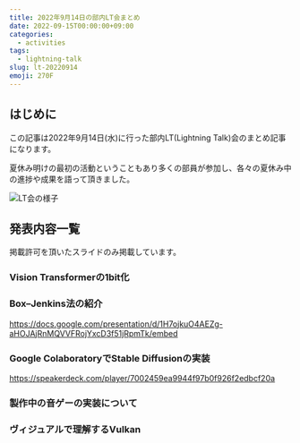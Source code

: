 ```yaml
---
title: 2022年9月14日の部内LT会まとめ
date: 2022-09-15T00:00:00+09:00
categories:
  - activities
tags:
  - lightning-talk
slug: lt-20220914
emoji: 270F
---
```


## はじめに

この記事は2022年9月14日(水)に行った部内LT(Lightning Talk)会のまとめ記事になります。

夏休み明けの最初の活動ということもあり多くの部員が参加し、各々の夏休み中の進捗や成果を語って頂きました。

![LT会の様子](https://user-images.githubusercontent.com/52315048/236241719-c4b4a479-e9e5-4cf9-975e-ac48dc899f63.jpg)

## 発表内容一覧

掲載許可を頂いたスライドのみ掲載しています。

### Vision Transformerの1bit化

### Box–Jenkins法の紹介

https://docs.google.com/presentation/d/1H7ojkuO4AEZg-aHOJAjRnMQVVFRojYxcD3f51jRpmTk/embed

### Google ColaboratoryでStable Diffusionの実装

https://speakerdeck.com/player/7002459ea9944f97b0f926f2edbcf20a

### 製作中の音ゲーの実装について

### ヴィジュアルで理解するVulkan
